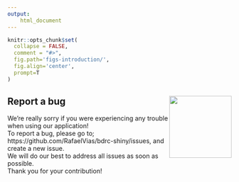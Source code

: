 ```yaml
---
output: 
    html_document
---
```


```r
knitr::opts_chunk$set(
  collapse = FALSE,
  comment = "#>",
  fig.path='figs-introduction/',
  fig.align='center',
  prompt=T
)
```


## Report a bug  <img src="bugs_icon.png" align="right" alt="" width="140" />

We're really sorry if you were experiencing any trouble when using our application! <br />
To report a bug, please go to; https://github.com/RafaelVias/bdrc-shiny/issues, and create a new issue. <br />
We will do our best to address all issues as soon as possible. <br />
Thank you for your contribution!





